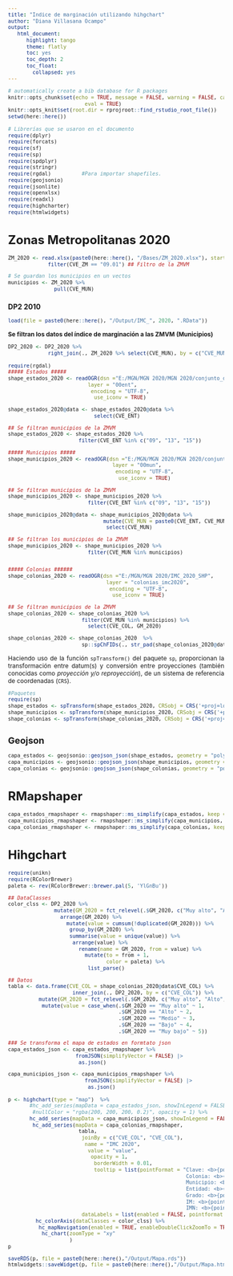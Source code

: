 ```yaml
---
title: "Indice de marginación utilizando hihgchart"
author: "Diana Villasana Ocampo"
output:
   html_document:
      highlight: tango
      theme: flatly
      toc: yes
      toc_depth: 2
      toc_float:
        collapsed: yes
---
```

\usepackage{color}
<style>
body {
text-align: justify;
font-size: 12px}
</style>

<style>
.nav>li>a {
    position: relative;
    display: block;
    padding: 10px 15px;
    color: #0A2687;
}
.nav-pills>li.active>a, .nav-pills>li.active>a:hover, .nav-pills>li.active>a:focus {
    color: #ffffff;
    background-color: #09C2BC;
}
</style>

```r
# automatically create a bib database for R packages
knitr::opts_chunk$set(echo = TRUE, message = FALSE, warning = FALSE, cache = TRUE, #cache.extra = 
                         eval = TRUE)
knitr::opts_knit$set(root.dir = rprojroot::find_rstudio_root_file())
setwd(here::here())
```  

```r
# Librerías que se usaron en el documento
require(dplyr)
require(forcats)
require(sf)
require(sp)
require(spdplyr)
require(stringr)
require(rgdal)          #Para importar shapefiles.
require(geojsonio)
require(jsonlite)
require(openxlsx)
require(readxl)
require(highcharter)
require(htmlwidgets)
```



# Zonas Metropolitanas 2020

```r
ZM_2020 <- read.xlsx(paste0(here::here(), "/Bases/ZM_2020.xlsx"), startRow = 7) %>%
             filter(CVE_ZM == "09.01") ## Filtro de la ZMVM

# Se guardan los municipios en un vectos 
municipios <- ZM_2020 %>%
               pull(CVE_MUN)
```

### DP2 2010

```r
load(file = paste0(here::here(), "/Output/IMC_", 2020, ".RData"))
```

**Se filtran los datos del índice de marginación a las ZMVM (Municipios)**

```r
DP2_2020 <- DP2_2020 %>%
             right_join(., ZM_2020 %>% select(CVE_MUN), by = c("CVE_MUN"))
```


```r
require(rgdal)
##### Estados #####
shape_estados_2020 <- readOGR(dsn ="E:/MGN/MGN 2020/MGN 2020/conjunto_de_datos", 
                          layer = "00ent",
                           encoding = "UTF-8",
                            use_iconv = TRUE)

shape_estados_2020@data <- shape_estados_2020@data %>% 
                            select(CVE_ENT)

## Se filtran municipios de la ZMVM
shape_estados_2020 <- shape_estados_2020 %>%
                       filter(CVE_ENT %in% c("09", "13", "15")) 

##### Municipios #####
shape_municipios_2020 <- readOGR(dsn ="E:/MGN/MGN 2020/MGN 2020/conjunto_de_datos", 
                                  layer = "00mun",
                                   encoding = "UTF-8",
                                    use_iconv = TRUE)

## Se filtran municipios de la ZMVM
shape_municipios_2020 <- shape_municipios_2020 %>%
                          filter(CVE_ENT %in% c("09", "13", "15"))   

shape_municipios_2020@data <- shape_municipios_2020@data %>%
                               mutate(CVE_MUN = paste0(CVE_ENT, CVE_MUN)) %>%
                                select(CVE_MUN)

## Se filtran los municipios de la ZMVM 
shape_municipios_2020 <- shape_municipios_2020 %>%
                          filter(CVE_MUN %in% municipios)


##### Colonias ######
shape_colonias_2020 <- readOGR(dsn ="E:/MGN/MGN 2020/IMC_2020_SHP", 
                                layer = "colonias_imc2020",
                                 encoding = "UTF-8",
                                  use_iconv = TRUE)

## Se filtran municipios de la ZMVM
shape_colonias_2020 <- shape_colonias_2020 %>%
                        filter(CVE_MUN %in% municipios) %>%
                          select(CVE_COL, GM_2020)

shape_colonias_2020 <- shape_colonias_2020  %>%
                        sp::spChFIDs(., str_pad(shape_colonias_2020@data$CVE_COL, 10, "left", pad = "0")) 
```


Haciendo uso de la función `spTransform()` del paquete `sp`, proporcionan la transformación entre datum(s) y conversión entre proyecciones (también conocidas como *proyección y/o reproyección*), de un sistema de referencia de coordenadas (`CRS`). 

```r
#Paquetes
require(sp)
shape_estados <- spTransform(shape_estados_2020, CRSobj = CRS('+proj=longlat +ellps=WGS84 +datum=WGS84 +no_defs')) 
shape_municipios <- spTransform(shape_municipios_2020, CRSobj = CRS('+proj=longlat +ellps=WGS84 +datum=WGS84 +no_defs'))
shape_colonias <- spTransform(shape_colonias_2020, CRSobj = CRS('+proj=longlat +ellps=WGS84 +datum=WGS84 +no_defs'))
```


## Geojson 

```r
capa_estados <- geojsonio::geojson_json(shape_estados, geometry = "polygon")
capa_municipios <- geojsonio::geojson_json(shape_municipios, geometry = "polygon")
capa_colonias <- geojsonio::geojson_json(shape_colonias, geometry = "polygon")
```


# RMapshaper

```r
capa_estados_rmapshaper <- rmapshaper::ms_simplify(capa_estados, keep = 0.07)
capa_municipios_rmapshaper <- rmapshaper::ms_simplify(capa_municipios, keep = 0.05)
capa_colonias_rmapshaper <- rmapshaper::ms_simplify(capa_colonias, keep = 0.05)
```


# Hihgchart

```r
require(unikn)
require(RColorBrewer)
paleta <- rev(RColorBrewer::brewer.pal(5, 'YlGnBu'))

## DataClasses
color_clss <- DP2_2020 %>% 
               mutate(GM_2020 = fct_relevel(.$GM_2020, c("Muy alto", "Alto", "Medio", "Bajo", "Muy bajo"))) %>%
                 arrange(GM_2020) %>%
                   mutate(value = cumsum(!duplicated(GM_2020))) %>% 
                    group_by(GM_2020) %>%
                    summarise(value = unique(value)) %>% 
                     arrange(value) %>% 
                       rename(name = GM_2020, from = value) %>% 
                         mutate(to = from + 1, 
                                color = paleta) %>% 
                          list_parse()

## Datos 
tabla <- data.frame(CVE_COL = shape_colonias_2020@data$CVE_COL) %>% 
                     inner_join(., DP2_2020, by = c("CVE_COL")) %>%
          mutate(GM_2020 = fct_relevel(.$GM_2020, c("Muy alto", "Alto", "Medio", "Bajo", "Muy bajo"))) %>%
           mutate(value = case_when(.$GM_2020 == "Muy alto" ~ 1, 
                                    .$GM_2020 == "Alto" ~ 2, 
                                    .$GM_2020 == "Medio" ~ 3, 
                                    .$GM_2020 == "Bajo" ~ 4, 
                                    .$GM_2020 == "Muy bajo" ~ 5)) 

### Se transforma el mapa de estados en formtato json
capa_estados_json <- capa_estados_rmapshaper %>% 
                      fromJSON(simplifyVector = FALSE) |>
                       as.json()

capa_municipios_json <- capa_municipios_rmapshaper %>% 
                         fromJSON(simplifyVector = FALSE) |>
                          as.json()
```

```r
p <- highchart(type = "map")  %>%
       #hc_add_series(mapData = capa_estados_json, showInLegend = FALSE, borderColor = "#000000", borderWidth = 2, 
        #nullColor = "rgba(200, 200, 200, 0.2)", opacity = 1) %>%
       hc_add_series(mapData = capa_municipios_json, showInLegend = FALSE, borderColor = "#464646", borderWidth = 1, backgroundColor = 'transparent', opacity = 1) %>%
        hc_add_series(mapData = capa_colonias_rmapshaper,
                       tabla, 
                        joinBy = c("CVE_COL", "CVE_COL"), 
                         name = "IMC 2020",
                          value = "value", 
                           opacity = 1,
                            borderWidth = 0.01,
                            tooltip = list(pointFormat = "Clave: <b>{point.CVE_COL} <br> </b> 
                                                          Colonia: <b>{point.NOM_COLONIA} <br> </b> 
                                                          Municipio: <b>{point.NOM_MUN} <br> </b> 
                                                          Entidad: <b>{point.NOM_ENT} <br> </b> 
                                                          Grado: <b>{point.GM_2020} <br> </b> 
                                                          IM: <b>{point.IM_2020:.2f} <br> </b>
                                                          IMN: <b>{point.IMN_2020:.2f}<br> </b>"),
                        dataLabels = list(enabled = FALSE, pointformat = "{point.CVE_COL:}")) %>% 
         hc_colorAxis(dataClasses = color_clss) %>%
          hc_mapNavigation(enabled = TRUE, enableDoubleClickZoomTo = TRUE) %>% 
           hc_chart(zoomType = "xy"
                    )
p

saveRDS(p, file = paste0(here::here(),"/Output/Mapa.rds"))
htmlwidgets::saveWidget(p, file = paste0(here::here(),"/Output/Mapa.html"))
```






